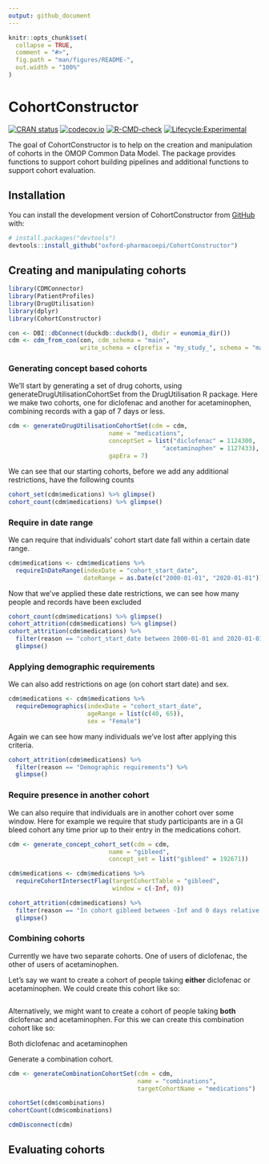 ```yaml
---
output: github_document
---
```


<!-- README.md is generated from README.Rmd. Please edit that file -->

```r
knitr::opts_chunk$set(
  collapse = TRUE,
  comment = "#>",
  fig.path = "man/figures/README-",
  out.width = "100%"
)
```

# CohortConstructor

<!-- badges: start -->
[![CRAN status](https://www.r-pkg.org/badges/version/CohortConstructor)](https://CRAN.R-project.org/package=CohortConstructor)
[![codecov.io](https://codecov.io/github/oxford-pharmacoepi/CohortConstructor/coverage.svg?branch=main)](https://app.codecov.io/github/oxford-pharmacoepi/CohortConstructor?branch=main)
[![R-CMD-check](https://github.com/oxford-pharmacoepi/CohortConstructor/workflows/R-CMD-check/badge.svg)](https://github.com/oxford-pharmacoepi/CohortConstructor/actions)
[![Lifecycle:Experimental](https://img.shields.io/badge/Lifecycle-Experimental-339999)](https://lifecycle.r-lib.org/articles/stages.html#experimental)
<!-- badges: end -->

The goal of CohortConstructor is to help on the creation and manipulation of cohorts in the OMOP Common Data Model. The package provides functions to support cohort building pipelines and additional functions to support cohort evaluation.

## Installation

You can install the development version of CohortConstructor from [GitHub](https://github.com/) with:

``` r
# install.packages("devtools")
devtools::install_github("oxford-pharmacoepi/CohortConstructor")
```

## Creating and manipulating cohorts

``` r
library(CDMConnector)
library(PatientProfiles)
library(DrugUtilisation)
library(dplyr)
library(CohortConstructor)

con <- DBI::dbConnect(duckdb::duckdb(), dbdir = eunomia_dir())
cdm <- cdm_from_con(con, cdm_schema = "main", 
                    write_schema = c(prefix = "my_study_", schema = "main"))
```

### Generating concept based cohorts
We'll start by generating a set of drug cohorts, using generateDrugUtilisationCohortSet from the DrugUtilisation R package. Here we make two cohorts, one for diclofenac and another for acetaminophen, combining records with a gap of 7 days or less.
``` r
cdm <- generateDrugUtilisationCohortSet(cdm = cdm,  
                            name = "medications",
                            conceptSet = list("diclofenac" = 1124300,
                                           "acetaminophen" = 1127433),
                            gapEra = 7)
```

We can see that our starting cohorts, before we add any additional restrictions, have the following counts
``` r
cohort_set(cdm$medications) %>% glimpse()
cohort_count(cdm$medications) %>% glimpse()
```

### Require in date range
We can require that individuals' cohort start date fall within a certain date range.
``` r
cdm$medications <- cdm$medications %>% 
  requireInDateRange(indexDate = "cohort_start_date",
                     dateRange = as.Date(c("2000-01-01", "2020-01-01")))
```

Now that we've applied these date restrictions, we can see how many people and records have been excluded
``` r
cohort_count(cdm$medications) %>% glimpse()
cohort_attrition(cdm$medications) %>% glimpse()
cohort_attrition(cdm$medications) %>% 
  filter(reason == "cohort_start_date between 2000-01-01 and 2020-01-01") %>% 
  glimpse()
```

### Applying demographic requirements
We can also add restrictions on age (on cohort start date) and sex.
``` r
cdm$medications <- cdm$medications %>% 
  requireDemographics(indexDate = "cohort_start_date",
                      ageRange = list(c(40, 65)),
                      sex = "Female")
```

Again we can see how many individuals we've lost after applying this criteria.
``` r
cohort_attrition(cdm$medications) %>% 
  filter(reason == "Demographic requirements") %>% 
  glimpse()
```

### Require presence in another cohort
We can also require that individuals are in another cohort over some window. Here for example we require that study participants are in a GI bleed cohort any time prior up to their entry in the medications cohort.
```r
cdm <- generate_concept_cohort_set(cdm = cdm, 
                            name = "gibleed",
                            concept_set = list("gibleed" = 192671))

cdm$medications <- cdm$medications %>% 
  requireCohortIntersectFlag(targetCohortTable = "gibleed",
                             window = c(-Inf, 0))
```

``` r
cohort_attrition(cdm$medications) %>% 
  filter(reason == "In cohort gibleed between -Inf and 0 days relative to cohort_start_date") %>% 
  glimpse()
```

### Combining cohorts

Currently we have two separate cohorts. One of users of diclofenac, the other of users of acetaminophen. 

Let's say we want to create a cohort of people taking **either** diclofenac or acetaminophen. We could create this cohort like so:
```r

```

Alternatively, we might want to create a cohort of people taking **both** diclofenac and acetaminophen. For this we can create this combination cohort like so:

Both diclofenac and acetaminophen

Generate a combination cohort.

```r
cdm <- generateCombinationCohortSet(cdm = cdm, 
                                    name = "combinations", 
                                    targetCohortName = "medications")

cohortSet(cdm$combinations)
cohortCount(cdm$combinations)
```

```r
cdmDisconnect(cdm)
```


## Evaluating cohorts
